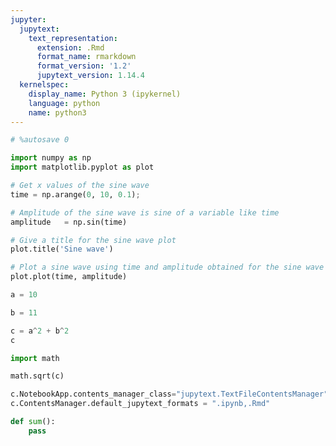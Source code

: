 ```yaml
---
jupyter:
  jupytext:
    text_representation:
      extension: .Rmd
      format_name: rmarkdown
      format_version: '1.2'
      jupytext_version: 1.14.4
  kernelspec:
    display_name: Python 3 (ipykernel)
    language: python
    name: python3
---
```


```python
# %autosave 0
```

```python
import numpy as np
import matplotlib.pyplot as plot
```

```python
# Get x values of the sine wave
time = np.arange(0, 10, 0.1);
```

```python
# Amplitude of the sine wave is sine of a variable like time
amplitude   = np.sin(time)
```

```python
# Give a title for the sine wave plot
plot.title('Sine wave')

# Plot a sine wave using time and amplitude obtained for the sine wave
plot.plot(time, amplitude)
```

```python
a = 10
```

```python
b = 11
```

```python
c = a^2 + b^2
c
```

```python
import math
```

```python
math.sqrt(c)
```

```python
c.NotebookApp.contents_manager_class="jupytext.TextFileContentsManager"
c.ContentsManager.default_jupytext_formats = ".ipynb,.Rmd"
```

```python
def sum():
    pass
```

```python

```
